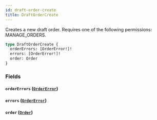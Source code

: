 ```yaml
---
id: draft-order-create
title: DraftOrderCreate
---
```


Creates a new draft order. Requires one of the following permissions: MANAGE_ORDERS.

```graphql
type DraftOrderCreate {
  orderErrors: [OrderError!]!
  errors: [OrderError!]!
  order: Order
}
```

### Fields

#### `orderErrors` ([`OrderError`](../../../developer/api-reference/objects/order-error))

#### `errors` ([`OrderError`](../../../developer/api-reference/objects/order-error))

#### `order` ([`Order`](../../../developer/api-reference/objects/order))
